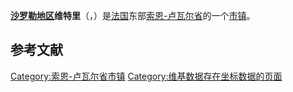 {{noteTA|G1=法国地名}}
{{Infobox French commune
|name                   = 沙罗勒地区维特里
|commune status         = [[市镇_(法国)|市镇]]
|image                  = Eglise Vitry.JPG
|caption                = 沙罗勒地区维特里的教堂
|INSEE                  = 71588
|postal code            = 71600
|arrondissement         = [[沙罗勒区|沙罗勒区]]
|canton                 = [[帕赖勒莫尼亚勒县|帕赖勒莫尼亚勒县]]
|mayor                  = Daniel Therville
|term                   = 2020–2026
|intercommunality       = [[Communauté_de_communes_Le_Grand_Charolais|Le Grand Charolais]]
|coordinates            = {{coord|46.4553|4.0589|format=dms|display=inline,title}}
|elevation m            = 260
|elevation min m        = 229
|elevation max m        = 277
|area km2               = 21.24
|population             = {{France metadata Wikidata|population_total}}
|population date        = {{France metadata Wikidata|population_as_of}}
|population footnotes   = {{France metadata Wikidata|population_footnotes}}
}}
'''[[沙罗勒_(地区)|沙罗勒地区]]维特里'''（{{lang-fr|Vitry-en-Charollais}}，{{IPA-fr|vitʁi.ɑ̃.ʃaʁɔlɛ}}）是[[法国|法国]]东部[[索恩-卢瓦尔省|索恩-卢瓦尔省]]的一个[[市镇_(法国)|市镇]]。

== 参考文献 ==
{{Reflist}}

{{索恩-卢瓦尔省市镇}}
[[Category:索恩-卢瓦尔省市镇|Category:索恩-卢瓦尔省市镇]]
[[Category:维基数据存在坐标数据的页面|Category:维基数据存在坐标数据的页面]]